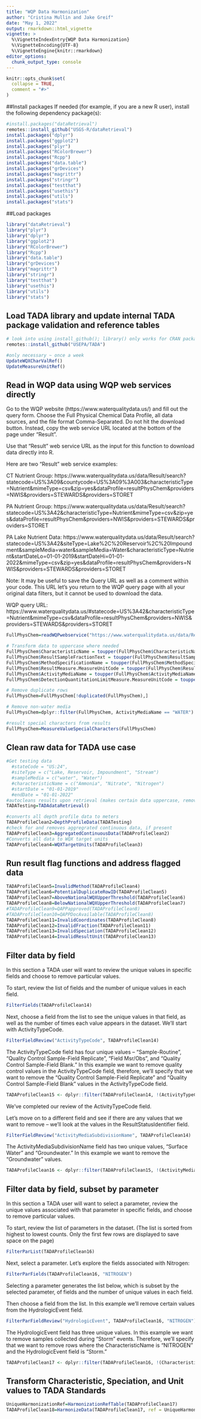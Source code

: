 ```yaml
---
title: "WQP Data Harmonization"
author: "Cristina Mullin and Jake Greif"
date: "May 1, 2022"
output: rmarkdown::html_vignette
vignette: >
  %\VignetteIndexEntry{WQP Data Harmonization}
  %\VignetteEncoding{UTF-8}
  %\VignetteEngine{knitr::rmarkdown}
editor_options: 
  chunk_output_type: console
---
```

```r
knitr::opts_chunk$set(
  collapse = TRUE,
  comment = "#>"
)
```

##Install packages 
If needed (for example, if you are a new R user), install the following dependency package(s):
```r
#install.packages("dataRetrieval")
remotes::install_github("USGS-R/dataRetrieval")
install.packages("dplyr")
install.packages("ggplot2")
install.packages("plyr")
install.packages("RColorBrewer")
install.packages("Rcpp")
install.packages("data.table")
install.packages("grDevices")
install.packages("magrittr")
install.packages("stringr")
install.packages("testthat")
install.packages("usethis")
install.packages("utils")
install.packages("stats")
```

##Load packages
```r
library("dataRetrieval")
library("plyr")
library("dplyr")
library("ggplot2")
library("RColorBrewer")
library("Rcpp")
library("data.table")
library("grDevices")
library("magrittr")
library("stringr")
library("testthat")
library("usethis")
library("utils")
library("stats")
```

## Load TADA library and update internal TADA package validation and reference tables
```r
# look into using install_github(); library() only works for CRAN packages
remotes::install_github("USEPA/TADA")

#only necessary ~ once a week
UpdateWQXCharValRef()
UpdateMeasureUnitRef()
```

## Read in WQP data using WQP web services directly 

Go to the WQP website (https://www.waterqualitydata.us/) and fill out the 
query form. Choose the Full Physical Chemical Data Profile, all data sources, 
and the file format Comma-Separated. Do not hit the download button. Instead, 
copy the web service URL located at the bottom of the page under "Result". 

Use that "Result" web service URL as the input for this function to download data 
directly into R.  

Here are two "Result" web service examples: 

CT Nutrient Group: https://www.waterqualitydata.us/data/Result/search?statecode=US%3A09&countycode=US%3A09%3A003&characteristicType=Nutrient&mimeType=csv&zip=yes&dataProfile=resultPhysChem&providers=NWIS&providers=STEWARDS&providers=STORET

PA Nutrient Group: https://www.waterqualitydata.us/data/Result/search?statecode=US%3A42&characteristicType=Nutrient&mimeType=csv&zip=yes&dataProfile=resultPhysChem&providers=NWIS&providers=STEWARDS&providers=STORET

PA Lake Nutrient Data:
https://www.waterqualitydata.us/data/Result/search?statecode=US%3A42&siteType=Lake%2C%20Reservoir%2C%20Impoundment&sampleMedia=water&sampleMedia=Water&characteristicType=Nutrient&startDateLo=01-01-2019&startDateHi=01-01-2022&mimeType=csv&zip=yes&dataProfile=resultPhysChem&providers=NWIS&providers=STEWARDS&providers=STORET

Note: It may be useful to save the Query URL as well as a comment within 
your code. This URL let's you return to the WQP query page with all your 
original data filters, but it cannot be used to download the data.

WQP query URL: https://www.waterqualitydata.us/#statecode=US%3A42&characteristicType=Nutrient&mimeType=csv&dataProfile=resultPhysChem&providers=NWIS&providers=STEWARDS&providers=STORET

```r
FullPhysChem=readWQPwebservice("https://www.waterqualitydata.us/data/Result/search?statecode=US%3A42&siteType=Lake%2C%20Reservoir%2C%20Impoundment&sampleMedia=water&sampleMedia=Water&characteristicType=Nutrient&startDateLo=01-01-2019&startDateHi=01-01-2022&mimeType=csv&zip=yes&dataProfile=resultPhysChem&providers=NWIS&providers=STEWARDS&providers=STORET")

# Transform data to uppercase where needed
FullPhysChem$CharacteristicName = toupper(FullPhysChem$CharacteristicName)
FullPhysChem$ResultSampleFractionText = toupper(FullPhysChem$ResultSampleFractionText)
FullPhysChem$MethodSpecificationName = toupper(FullPhysChem$MethodSpecificationName)
FullPhysChem$ResultMeasure.MeasureUnitCode = toupper(FullPhysChem$ResultMeasure.MeasureUnitCode)
FullPhysChem$ActivityMediaName = toupper(FullPhysChem$ActivityMediaName)
FullPhysChem$DetectionQuantitationLimitMeasure.MeasureUnitCode = toupper(FullPhysChem$DetectionQuantitationLimitMeasure.MeasureUnitCode)

# Remove duplicate rows
FullPhysChem=FullPhysChem[!duplicated(FullPhysChem),]

# Remove non-water media 
FullPhysChem=dplyr::filter(FullPhysChem, ActivityMediaName == "WATER")

#result special characters from results
FullPhysChem=MeasureValueSpecialCharacters(FullPhysChem)
```

## Clean raw data for TADA use case
```r
#Get testing data
  #stateCode = "US:24",
  #siteType = c("Lake, Reservoir, Impoundment", "Stream")
  #sampleMedia = c("water", "Water")
  #characteristicName = c("Ammonia", "Nitrate", "Nitrogen")
  #startDate = "01-01-2019"
  #endDate = "01-01-2022"
#autocleans results upon retrieval (makes certain data uppercase, removes true duplicates, removes non-water media, cleans results with special characters)
TADATesting=TADAdataRetrieval()
```

```r
#converts all depth profile data to meters
TADAProfileClean2=DepthProfileData(TADATesting)
#check for and removes aggregrated continuous data, if present
TADAProfileClean3=AggregatedContinuousData(TADAProfileClean2)
#Converts all data to WQX target units
TADAProfileClean4=WQXTargetUnits(TADAProfileClean3)
```

## Run result flag functions and address flagged data
```r
TADAProfileClean5=InvalidMethod(TADAProfileClean4)
TADAProfileClean6=PotentialDuplicateRowID(TADAProfileClean5)
TADAProfileClean7=AboveNationalWQXUpperThreshold(TADAProfileClean6)
TADAProfileClean8=BelowNationalWQXUpperThreshold(TADAProfileClean7)
#TADAProfileClean9=QAPPapproved(TADAProfileClean8)
#TADAProfileClean10=QAPPDocAvailable(TADAProfileClean8)
TADAProfileClean11=InvalidCoordinates(TADAProfileClean8)
TADAProfileClean12=InvalidFraction(TADAProfileClean11)
TADAProfileClean13=InvalidSpeciation(TADAProfileClean12)
TADAProfileClean14=InvalidResultUnit(TADAProfileClean13)
```

## Filter data by field
In this section a TADA user will want to review the unique values in specific fields and choose to remove particular values. 

To start, review the list of fields and the number of unique values in each field.
```r
FilterFields(TADAProfileClean14)
```

Next, choose a field from the list to see the unique values in that field, as well as the number of times each value appears in the dataset. We'll start with ActivityTypeCode.
```r
FilterFieldReview("ActivityTypeCode", TADAProfileClean14)
```

The ActivityTypeCode field has four unique values -- "Sample-Routine", "Quality Control Sample-Field Replicate", "Field Msr/Obs", and "Quality Control Sample-Field Blank." In this example we want to remove quality control values in the ActivityTypeCode field, therefore, we'll specify that we want to remove the "Quality Control Sample-Field Replicate" and "Quality Control Sample-Field Blank" values in the ActivityTypeCode field.
```r
TADAProfileClean15 <- dplyr::filter(TADAProfileClean14, !(ActivityTypeCode %in% c("Quality Control Sample-Field Replicate", "Quality Control Sample-Field Blank")))
```

We've completed our review of the ActivityTypeCode field. 

Let's move on to a different field and see if there are any values that we want to remove -- we'll look at the values in the ResultStatusIdentifier field.
```r
FilterFieldReview("ActivityMediaSubdivisionName", TADAProfileClean14)
```

The ActivityMediaSubdivisionName field has two unique values, "Surface Water" and "Groundwater." In this example we want to remove the "Groundwater" values. 
```r
TADAProfileClean16 <- dplyr::filter(TADAProfileClean15, !(ActivityMediaSubdivisionName %in% "Groundwater"))
```

## Filter data by field, subset by parameter
In this section a TADA user will want to select a parameter, review the unique values associated with that parameter in specific fields, and choose to remove particular values. 

To start, review the list of parameters in the dataset. (The list is sorted from highest to lowest counts. Only the first few rows are displayed to save space on the page) 
```r
FilterParList(TADAProfileClean16)
```

Next, select a parameter. Let's explore the fields associated with Nitrogen:
```r
FilterParFields(TADAProfileClean16, "NITROGEN")
```

Selecting a parameter generates the list below, which is subset by the selected parameter, of fields and the number of unique values in each field.

Then choose a field from the list. In this example we'll remove certain values from the HydrologicEvent field.
```r
FilterParFieldReview("HydrologicEvent", TADAProfileClean16, "NITROGEN")
```

The HydrologicEvent field has three unique values. In this example we want to remove samples collected during "Storm" events. Therefore, we'll specify that we want to remove rows where the CharacteristicName is "NITROGEN" and the HydrologicEvent field is "Storm." 
```r
TADAProfileClean17 <- dplyr::filter(TADAProfileClean16, !(CharacteristicName %in% "NITROGEN" & HydrologicEvent %in% "Storm"))
```

## Transform Characteristic, Speciation, and Unit values to TADA Standards
```r
UniqueHarmonizationRef=HarmonizationRefTable(TADAProfileClean17)
TADAProfileClean18=HarmonizeData(TADAProfileClean17, ref = UniqueHarmonizationRef)
```

